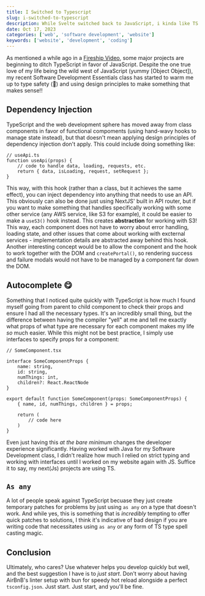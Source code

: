 ```yaml
---
title: I Switched to Typescript
slug: i-switched-to-typescript
description: While Svelte switched back to JavaScript, i kinda like TS.
date: Oct 17, 2023
categories: ['web', 'software development', 'website']
keywords: ['website', 'development', 'coding']
---
```


As mentioned a while ago in a [Fireship Video](https://youtu.be/5ChkQKUzDCs?si=em1hCJpiXEQAaJdI),
some major projects are beginning to ditch TypeScript in favor of JavaScript. 
Despite the one true love of my life being the wild west of JavaScript (yummy [Object Object]),
my recent Software Development Essentials class has started to warm me up to type safety (🤯) and 
using design principles to make something that makes sense!!

## Dependency Injection

TypeScript and the web development sphere has moved away from class components in favor of functional compoments (using hand-wavy hooks to manage state instead), 
but that doesn't mean applying design principles of dependency injection don't apply. This could include doing something like:

```tsx
// useApi.ts
function useApi(props) {
    // code to handle data, loading, requests, etc. 
    return { data, isLoading, request, setRequest };
}
```

This way, with this hook (rather than a class, but it achieves the same effect), you can inject dependency into anything that needs to use an API.
This obviously can also be done just using NextJS' built in API router, but if you want to make something that handles specifically working with
some other service (any AWS service, like S3 for example), it could be easier to make a `useS3()` hook instead. This creates **abstraction**
for working with S3! This way, each component does not have to worry about error handling, loading state, and other issues that come about 
working with excternal services - implementation details are abstracted away behind this hook. Another interesting concept would be to allow the component and the hook to work together with the DOM and `createPortal()`, so rendering
success and failure modals would not have to be managed by a component far down the DOM. 

## Autocomplete 😋

Something that I noticed quite quickly with TypeScript is how much I found myself going from parent to child component to check their props and ensure
I had all the necessary types. It's an incredibly small thing, but the difference between having the compiler "yell" at me and tell
me exactly what props of what type are necessary for each component makes my life _so_ much easier. While this might not be best practice, I
simply use interfaces to specify props for a component:


```tsx
// SomeComponent.tsx

interface SomeComponentProps {
    name: string,
    id: string,
    numThings: int,
    children?: React.ReactNode
}

export default function SomeComponent(props: SomeComponentProps) {
    { name, id, numThings, children } = props;

    return (
        // code here
    )
}
```

Even just having this _at the bare minimum_ changes the developer experience significantly. Having worked with Java for my Software Development 
class, I didn't realize how much I relied on strict typing and working with interfaces until I worked on my website again with JS. Suffice it to say,
my next(Js) projects are using TS. 

## `As any`

A lot of people speak against TypeScript becuase they just create temporary patches for problems by just using `as any` on a type
that doesn't work. And while yes, this is something that is _incredibly_ tempting to offer quick patches to solutions, 
I think it's indicative of bad design if you are writing code that necessitates using `as any` or any form of TS type spell casting magic.

## Conclusion

Ultimately, who cares? Use whatever helps you develop quickly but well, and the best suggestion I have is to _just start_. Don't worry about
having AirBnB's linter setup with bun for speedy hot reload alongside a perfect `tsconfig.json`. Just start. Just start, and you'll be fine. 




